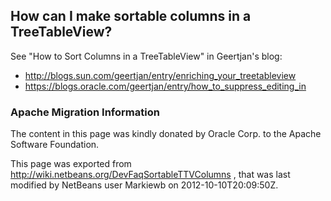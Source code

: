 <!--

    Licensed to the Apache Software Foundation (ASF) under one
    or more contributor license agreements.  See the NOTICE file
    distributed with this work for additional information
    regarding copyright ownership.  The ASF licenses this file
    to you under the Apache License, Version 2.0 (the
    "License"); you may not use this file except in compliance
    with the License.  You may obtain a copy of the License at

      http://www.apache.org/licenses/LICENSE-2.0

    Unless required by applicable law or agreed to in writing,
    software distributed under the License is distributed on an
    "AS IS" BASIS, WITHOUT WARRANTIES OR CONDITIONS OF ANY
    KIND, either express or implied.  See the License for the
    specific language governing permissions and limitations
    under the License.

-->

==How can I make sortable columns in a TreeTableView?==
See "How to Sort Columns in a TreeTableView" in Geertjan's blog:

* http://blogs.sun.com/geertjan/entry/enriching_your_treetableview
* https://blogs.oracle.com/geertjan/entry/how_to_suppress_editing_in

===Apache Migration Information===

The content in this page was kindly donated by Oracle Corp. to the
Apache Software Foundation.

This page was exported from http://wiki.netbeans.org/DevFaqSortableTTVColumns , 
that was last modified by NetBeans user Markiewb 
on 2012-10-10T20:09:50Z.

